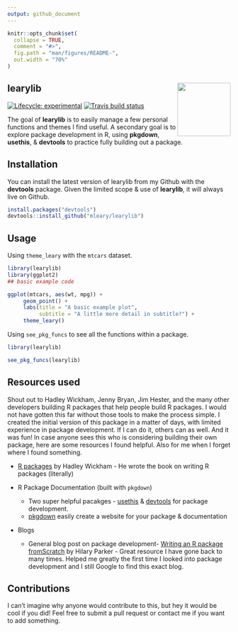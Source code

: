 ```yaml
---
output: github_document
---
```


<!-- README.md is generated from README.Rmd. Please edit that file -->

```r
knitr::opts_chunk$set(
  collapse = TRUE,
  comment = "#>",
  fig.path = "man/figures/README-",
  out.width = "70%"
)
```

## learylib <img src="man/figures/logo.png" align="right" alt="" width="120" />

<!-- badges: start -->
[![Lifecycle: experimental](https://img.shields.io/badge/lifecycle-experimental-orange.svg)](https://www.tidyverse.org/lifecycle/#experimental)
[![Travis build status](https://travis-ci.org/mleary/learylib.svg?branch=master)](https://travis-ci.org/mleary/learylib)
<!-- badges: end -->


The goal of **learylib** is to easily manage a few personal functions and themes I find useful.  A secondary goal is to explore package development in R, using **pkgdown**, **usethis**, & **devtools** to practice fully building out a package. 


## Installation

You can install the latest version of learylib from my Github with the **devtools** package.  Given the limited scope & use of **learylib**, it will always live on Github.

``` r
install.packages("devtools")
devtools::install_github("mleary/learylib")

```

## Usage

Using `theme_leary` with the `mtcars` dataset.

``` r
library(learylib)
library(ggplot2)
## basic example code

ggplot(mtcars, aes(wt, mpg)) +
     geom_point() +
     labs(title = "A basic example plot",
          subtitle = "A little more detail in subtitle?") +
     theme_leary()
```

Using `see_pkg_funcs` to see all the functions within a package.

``` r
library(learylib)

see_pkg_funcs(learylib)
```

## Resources used

Shout out to Hadley Wickham, Jenny Bryan, Jim Hester, and the many other developers building R packages that help people build R packages.  I would not have gotten this far without those tools to make the process simple. I created the initial version of this package in a matter of days, with limited experience in package development. If I can do it, others can as well.  And it was fun!  In case anyone sees this who is considering building their own package, here are some resources I found helpful. Also for me when I forget where I found something.

* [R packages]("http://r-pkgs.had.co.nz") by Hadley Wickham - He wrote the book on writing R packages (literally)

* R Package Documentation (built with `pkgdown`)
  * Two super helpful pacakges - [usethis]("https://usethis.r-lib.org") & [devtools]("https://devtools.r-lib.org") for package development.
  * [pkgdown](https://pkgdown.r-lib.org) easily create a website for your package & documentation
  
* Blogs
  * General blog post on package development- [Writing an R package fromScratch]("https://hilaryparker.com/2014/04/29/writing-an-r-package-from-scratch/") by Hilary Parker - Great resource I have gone back to many times.  Helped me greatly the first time I looked into package development and I still Google to find this exact blog.

## Contributions

I can't imagine why anyone would contribute to this, but hey it would be cool if you did!  Feel free to submit a pull request or contact me if you want to add something.
